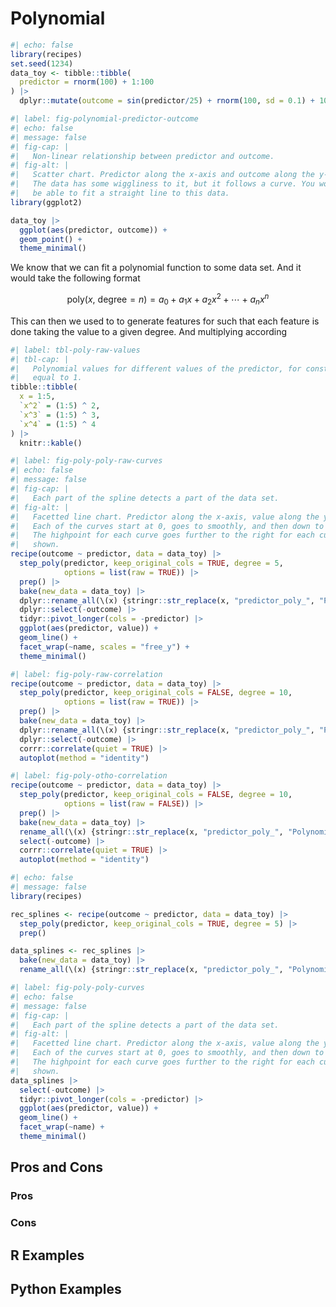# Polynomial {#sec-polynomial}


```r
#| echo: false
library(recipes)
set.seed(1234)
data_toy <- tibble::tibble(
  predictor = rnorm(100) + 1:100
) |>
  dplyr::mutate(outcome = sin(predictor/25) + rnorm(100, sd = 0.1) + 10)
```

```r
#| label: fig-polynomial-predictor-outcome
#| echo: false
#| message: false
#| fig-cap: |
#|   Non-linear relationship between predictor and outcome.
#| fig-alt: |
#|   Scatter chart. Predictor along the x-axis and outcome along the y-axis.
#|   The data has some wiggliness to it, but it follows a curve. You would not 
#|   be able to fit a straight line to this data.
library(ggplot2)

data_toy |>
  ggplot(aes(predictor, outcome)) +
  geom_point() +
  theme_minimal()
```

We know that we can fit a polynomial function to some data set. And it would take the following format

$$
\text{poly}(x,\ \text{degree} = n) = a_0 + a_1 x + a_2 x ^ 2 + \cdots + a_n x ^ n
$$

This can then we used to to generate features for such that each feature is done taking the value to a given degree. And multiplying according

```r
#| label: tbl-poly-raw-values
#| tbl-cap: |
#|   Polynomial values for different values of the predictor, for constants 
#|   equal to 1.
tibble::tibble(
  x = 1:5,
  `x^2` = (1:5) ^ 2,
  `x^3` = (1:5) ^ 3,
  `x^4` = (1:5) ^ 4
) |>
  knitr::kable()
```

```r
#| label: fig-poly-poly-raw-curves
#| echo: false
#| message: false
#| fig-cap: |
#|   Each part of the spline detects a part of the data set.
#| fig-alt: |
#|   Facetted line chart. Predictor along the x-axis, value along the y-axis.
#|   Each of the curves start at 0, goes to smoothly, and then down to zero.
#|   The highpoint for each curve goes further to the right for each curve 
#|   shown.
recipe(outcome ~ predictor, data = data_toy) |>
  step_poly(predictor, keep_original_cols = TRUE, degree = 5, 
            options = list(raw = TRUE)) |>
  prep() |>
  bake(new_data = data_toy) |>
  dplyr::rename_all(\(x) {stringr::str_replace(x, "predictor_poly_", "Polynomial Feature ")}) |>
  dplyr::select(-outcome) |>
  tidyr::pivot_longer(cols = -predictor) |>
  ggplot(aes(predictor, value)) +
  geom_line() +
  facet_wrap(~name, scales = "free_y") +
  theme_minimal()
```

```r
#| label: fig-poly-raw-correlation
recipe(outcome ~ predictor, data = data_toy) |>
  step_poly(predictor, keep_original_cols = FALSE, degree = 10, 
            options = list(raw = TRUE)) |>
  prep() |>
  bake(new_data = data_toy) |>
  dplyr::rename_all(\(x) {stringr::str_replace(x, "predictor_poly_", "Polynomial Feature ")}) |>
  dplyr::select(-outcome) |>
  corrr::correlate(quiet = TRUE) |>
  autoplot(method = "identity")
```

```r
#| label: fig-poly-otho-correlation
recipe(outcome ~ predictor, data = data_toy) |>
  step_poly(predictor, keep_original_cols = FALSE, degree = 10, 
            options = list(raw = FALSE)) |>
  prep() |>
  bake(new_data = data_toy) |>
  rename_all(\(x) {stringr::str_replace(x, "predictor_poly_", "Polynomial Feature ")}) |>
  select(-outcome) |>
  corrr::correlate(quiet = TRUE) |>
  autoplot(method = "identity")
```



```r
#| echo: false
#| message: false
library(recipes)

rec_splines <- recipe(outcome ~ predictor, data = data_toy) |>
  step_poly(predictor, keep_original_cols = TRUE, degree = 5) |>
  prep()

data_splines <- rec_splines |>
  bake(new_data = data_toy) |>
  rename_all(\(x) {stringr::str_replace(x, "predictor_poly_", "Polynomial Feature ")})
```

```r
#| label: fig-poly-poly-curves
#| echo: false
#| message: false
#| fig-cap: |
#|   Each part of the spline detects a part of the data set.
#| fig-alt: |
#|   Facetted line chart. Predictor along the x-axis, value along the y-axis.
#|   Each of the curves start at 0, goes to smoothly, and then down to zero.
#|   The highpoint for each curve goes further to the right for each curve 
#|   shown.
data_splines |>
  select(-outcome) |>
  tidyr::pivot_longer(cols = -predictor) |>
  ggplot(aes(predictor, value)) +
  geom_line() +
  facet_wrap(~name) +
  theme_minimal()
```

## Pros and Cons

### Pros

### Cons

## R Examples

## Python Examples
